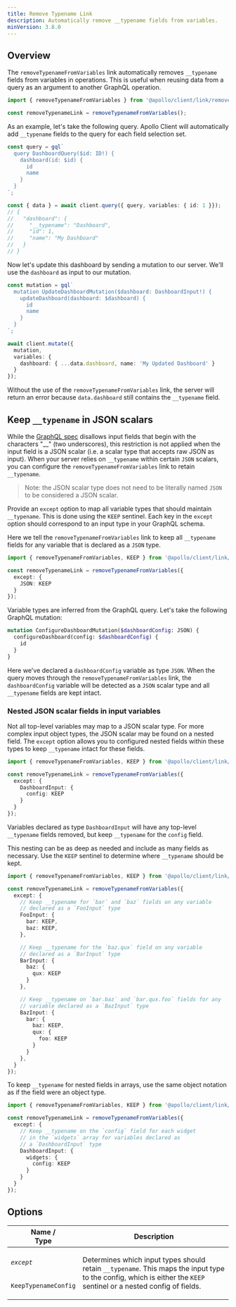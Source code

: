 ```yaml
---
title: Remove Typename Link
description: Automatically remove __typename fields from variables.
minVersion: 3.8.0
---
```


## Overview

The `removeTypenameFromVariables` link automatically removes `__typename` fields from variables in operations. This is useful when reusing data from a query as an argument to another GraphQL operation.

```ts
import { removeTypenameFromVariables } from '@apollo/client/link/remove-typename';

const removeTypenameLink = removeTypenameFromVariables();
```

As an example, let's take the following query. Apollo Client will automatically add `__typename` fields to the query for each field selection set.

```ts
const query = gql`
  query DashboardQuery($id: ID!) {
    dashboard(id: $id) {
      id
      name
    }
  }
`;

const { data } = await client.query({ query, variables: { id: 1 }});
// {
//   "dashboard": {
//     "__typename": "Dashboard",
//     "id": 1,
//     "name": "My Dashboard"
//   }
// }
```

Now let's update this dashboard by sending a mutation to our server. We'll use the `dashboard` as input to our mutation.

```ts
const mutation = gql`
  mutation UpdateDashboardMutation($dashboard: DashboardInput!) {
    updateDashboard(dashboard: $dashboard) {
      id
      name
    }
  }
`;

await client.mutate({ 
  mutation,
  variables: { 
    dashboard: { ...data.dashboard, name: 'My Updated Dashboard' } 
  }
});
```

Without the use of the `removeTypenameFromVariables` link, the server will return an error because `data.dashboard` still contains the `__typename` field.

## Keep `__typename` in JSON scalars

While the [GraphQL spec](https://spec.graphql.org/October2021/#sec-Input-Objects.Type-Validation) disallows input fields that begin with the characters "\_\_" (two underscores), this restriction is not applied when the input field is a JSON scalar (i.e. a scalar type that accepts raw JSON as input). When your server relies on `__typename` within certain `JSON` scalars, you can configure the `removeTypenameFromVariables` link to retain `__typename`.

> Note: the JSON scalar type does not need to be literally named `JSON` to be considered a JSON scalar.

Provide an `except` option to map all variable types that should maintain `__typename`. This is done using the `KEEP` sentinel. Each key in the `except` option should correspond to an input type in your GraphQL schema.

Here we tell the `removeTypenameFromVariables` link to keep all `__typename` fields for any variable that is declared as a `JSON` type.

```ts
import { removeTypenameFromVariables, KEEP } from '@apollo/client/link/remove-typename';

const removeTypenameLink = removeTypenameFromVariables({
  except: {
    JSON: KEEP
  }
});
```

Variable types are inferred from the GraphQL query. Let's take the following GraphQL mutation:

```graphql
mutation ConfigureDashboardMutation($dashboardConfig: JSON) {
  configureDashboard(config: $dashboardConfig) {
    id
  }
}
```

Here we've declared a `dashboardConfig` variable as type `JSON`. When the query moves through the `removeTypenameFromVariables` link, the `dashboardConfig` variable will be detected as a `JSON` scalar type and all `__typename` fields are kept intact.

### Nested JSON scalar fields in input variables

Not all top-level variables may map to a JSON scalar type. For more complex input object types, the JSON scalar may be found on a nested field. The `except` option allows you to configured nested fields within these types to keep `__typename` intact for these fields.

```ts
import { removeTypenameFromVariables, KEEP } from '@apollo/client/link/remove-typename';

const removeTypenameLink = removeTypenameFromVariables({
  except: {
    DashboardInput: {
      config: KEEP
    }
  }
});
```

Variables declared as type `DashboardInput` will have any top-level `__typename` fields removed, but keep `__typename` for the `config` field.

This nesting can be as deep as needed and include as many fields as necessary. Use the `KEEP` sentinel to determine where `__typename` should be kept.

```ts
import { removeTypenameFromVariables, KEEP } from '@apollo/client/link/remove-typename';

const removeTypenameLink = removeTypenameFromVariables({
  except: {
    // Keep __typename for `bar` and `baz` fields on any variable 
    // declared as a `FooInput` type
    FooInput: {
      bar: KEEP,
      baz: KEEP,
    },

    // Keep __typename for the `baz.qux` field on any variable 
    // declared as a `BarInput` type
    BarInput: {
      baz: {
        qux: KEEP
      }
    },

    // Keep __typename on `bar.baz` and `bar.qux.foo` fields for any 
    // variable declared as a `BazInput` type
    BazInput: {
      bar: {
        baz: KEEP, 
        qux: {
          foo: KEEP
        }
      }
    },
  }
});
```

To keep `__typename` for nested fields in arrays, use the same object notation as if the field were an object type.

```ts
import { removeTypenameFromVariables, KEEP } from '@apollo/client/link/remove-typename';

const removeTypenameLink = removeTypenameFromVariables({
  except: {
    // Keep __typename on the `config` field for each widget 
    // in the `widgets` array for variables declared as 
    // a `DashboardInput` type
    DashboardInput: {
      widgets: {
        config: KEEP
      }
    }
  }
});
```

## Options

<table class="field-table">
  <thead>
    <tr>
      <th>Name /<br/>Type</th>
      <th>Description</th>
    </tr>
  </thead>

<tbody>
<tr>
<td>

###### `except`

`KeepTypenameConfig`
</td>
<td>

Determines which input types should retain `__typename`. This maps the input type to the config, which is either the `KEEP` sentinel or a nested config of fields.

</td>
</tr>

</tbody>
</table>

